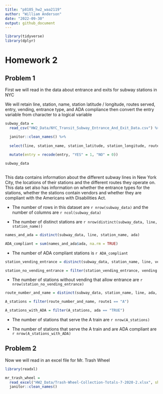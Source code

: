 ```yaml
---
title: "p8105_hw2_waa2119"
author: "William Anderson"
date: "2022-09-30"
output: github_document
---
```


```r
library(tidyverse)
library(dplyr)
```


# Homework 2

## Problem 1
First we will read in the data about entrance and exits for subway stations in NYC

We will retain line, station, name, station latitude / longitude, routes served, entry, vending, entrance type, and ADA compliance then convert the entry variable from character to a logical variable


```r
subway_data = 
  read_csv("HW2_Data/NYC_Transit_Subway_Entrance_And_Exit_Data.csv") %>%

  janitor::clean_names() %>%
  
  select(line, station_name, station_latitude, station_longitude, route1:route11, entry, vending, entrance_type, ada) %>%
  
  mutate(entry = recode(entry, "YES" = 1, "NO" = 0))

subway_data
  
```


This data contains information about the different subway lines in New York City, the locations of their stations and the different routes they operate on. This data set also has information on whether the entrance types for the stations, whether the stations contain vendors and whether they are compliant with the Americans with Disabilities Act. 

* The number of rows in this dataset are `r nrow(subway_data)` and the number of columns are `r ncol(subway_data)`

* The number of distinct stations are `r nrow(distinct(subway_data, line, station_name))`


```r
names_and_ada = distinct(subway_data, line, station_name, ada)

ADA_compliant = sum(names_and_ada$ada, na.rm = TRUE)
```

* The number of ADA compliant stations is `r ADA_compliant`


```r
station_vending_entrance = distinct(subway_data, station_name, line, vending, entry)

station_no_vending_entrance = filter(station_vending_entrance, vending != "YES", entry != 0)

```

* The number of stations without vending that allow entrance are `r nrow(station_no_vending_entrance)`


```r

route_number_and_name = distinct(subway_data, station_name, line, ada, across(contains("route")))

A_stations = filter(route_number_and_name, route1 == "A")

A_stations_with_ADA = filter(A_stations, ada == "TRUE")

```

* The number of stations that serve the A train are `r nrow(A_stations)`

* The number of stations that serve the A train and are ADA compliant are `r nrow(A_stations_with_ADA)`

## Problem 2

Now we will read in an excel file for Mr. Trash Wheel

```r
library(readxl)

mr_trash_wheel = 
  read_excel("HW2_Data/Trash-Wheel-Collection-Totals-7-2020-2.xlsx", sheet = "Mr. Trash Wheel", skip = 1, na = "") %>%
  janitor::clean_names()
  
```




